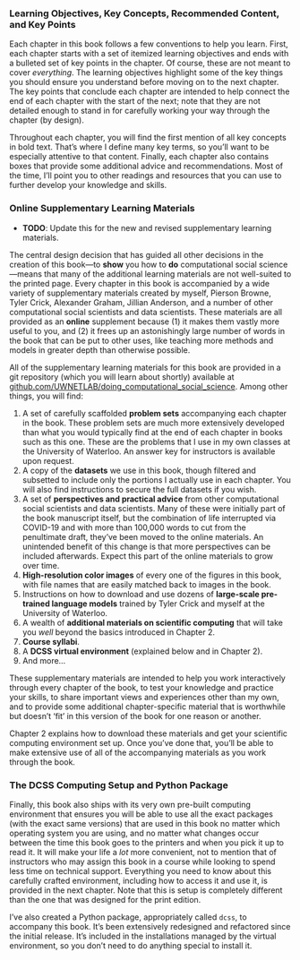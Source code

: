 ### Learning Objectives, Key Concepts, Recommended Content, and Key Points

Each chapter in this book follows a few conventions to help you learn. First, each chapter starts with a set of itemized learning objectives and ends with a bulleted set of key points in the chapter. Of course, these are not meant to cover *everything*. The learning objectives highlight some of the key things you should ensure you understand before moving on to the next chapter. The key points that conclude each chapter are intended to help connect the end of each chapter with the start of the next; note that they are not detailed enough to stand in for carefully working your way through the chapter (by design).

Throughout each chapter, you will find the first mention of all key concepts in bold text. That's where I define many key terms, so you'll want to be especially attentive to that content. Finally, each chapter also contains boxes that provide some additional advice and recommendations. Most of the time, I'll point you to other readings and resources that you can use to further develop your knowledge and skills.

### Online Supplementary Learning Materials

- **TODO**: Update this for the new and revised supplementary learning materials.

The central design decision that has guided all other decisions in the creation of this book—to **show** you how to **do** computational social science—means that many of the additional learning materials are not well-suited to the printed page. Every chapter in this book is accompanied by a wide variety of supplementary materials created by myself, Pierson Browne, Tyler Crick, Alexander Graham, Jillian Anderson, and a number of other computational social scientists and data scientists. These materials are all provided as an **online** supplement because (1) it makes them vastly more useful to you, and (2) it frees up an astonishingly large number of words in the book that can be put to other uses, like teaching more methods and models in greater depth than otherwise possible.

All of the supplementary learning materials for this book are provided in a git repository (which you will learn about shortly) available at [github.com/UWNETLAB/doing_computational_social_science](https://github.com/UWNETLAB/doing_computational_social_science). Among other things, you will find:

1. A set of carefully scaffolded **problem sets** accompanying each chapter in the book. These problem sets are much more extensively developed than what you would typically find at the end of each chapter in books such as this one. These are the problems that I use in my own classes at the University of Waterloo. An answer key for instructors is available upon request.
2. A copy of the **datasets** we use in this book, though filtered and subsetted to include only the portions I actually use in each chapter. You will also find instructions to secure the full datasets if you wish.
3. A set of **perspectives and practical advice** from other computational social scientists and data scientists. Many of these were initially part of the book manuscript itself, but the combination of life interrupted via COVID-19 and with more than 100,000 words to cut from the penultimate draft, they've been moved to the online materials. An unintended benefit of this change is that more perspectives can be included afterwards. Expect this part of the online materials to grow over time.
4. **High-resolution color images** of every one of the figures in this book, with file names that are easily matched back to images in the book.
5. Instructions on how to download and use dozens of **large-scale pre-trained language models** trained by Tyler Crick and myself at the University of Waterloo.
6. A wealth of **additional materials on scientific computing** that will take you *well* beyond the basics introduced in Chapter 2.
7. **Course syllabi**.
8. A **DCSS virtual environment** (explained below and in Chapter 2).
9. And more...

These supplementary materials are intended to help you work interactively through every chapter of the book, to test your knowledge and practice your skills, to share important views and experiences other than my own, and to provide some additional chapter-specific material that is worthwhile but doesn't 'fit' in this version of the book for one reason or another.

Chapter 2 explains how to download these materials and get your scientific computing environment set up. Once you've done that, you'll be able to make extensive use of all of the accompanying materials as you work through the book.

### The DCSS Computing Setup and Python Package

Finally, this book also ships with its very own pre-built computing environment that ensures you will be able to use all the exact packages (with the exact same versions) that are used in this book no matter which operating system you are using, and no matter what changes occur between the time this book goes to the printers and when you pick it up to read it. It will make your life a *lot* more convenient, not to mention that of instructors who may assign this book in a course while looking to spend less time on technical support. Everything you need to know about this carefully crafted environment, including how to access it and use it, is provided in the next chapter. Note that this is setup is completely different than the one that was designed for the print edition.

I've also created a Python package, appropriately called `dcss`, to accompany this book. It's been extensively redesigned and refactored since the initial release. It's included in the installations managed by the virtual environment, so you don't need to do anything special to install it.